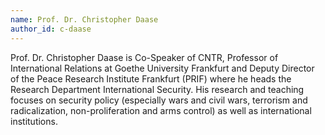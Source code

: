 ```yaml
---
name: Prof. Dr. Christopher Daase
author_id: c-daase
---
```


Prof. Dr. Christopher Daase is Co-Speaker of CNTR, Professor of International Relations at Goethe University Frankfurt and Deputy Director of the Peace Research Institute Frankfurt (PRIF) where he heads the Research Department International Security. His research and teaching focuses on security policy (especially wars and civil wars, terrorism and radicalization, non-proliferation and arms control) as well as international institutions.
